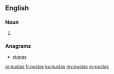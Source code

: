 ==English==

===Noun===
{{head|en|plural}}

# {{plural of|pusta|lang=en}}

===Anagrams===
* [[stupas#English|stupas]]

[[ar:pustas]]
[[fr:pustas]]
[[ku:pustas]]
[[my:pustas]]
[[sv:pustas]]
